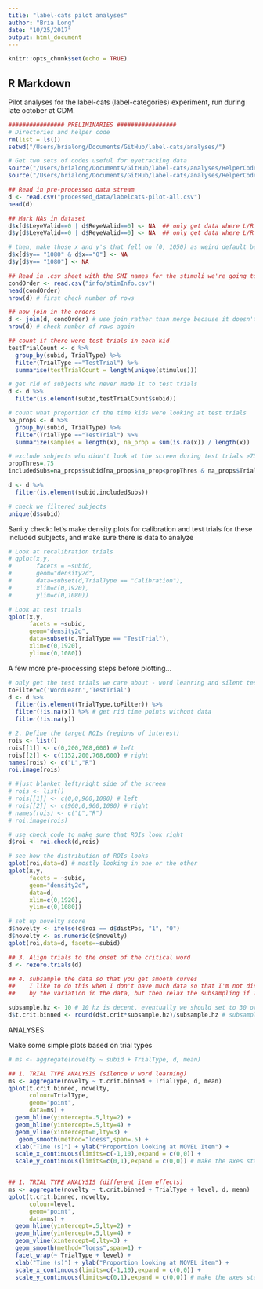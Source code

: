 ```yaml
---
title: "label-cats pilot analyses"
author: "Bria Long"
date: "10/25/2017"
output: html_document
---
```


```r
knitr::opts_chunk$set(echo = TRUE)
```

## R Markdown

Pilot analyses for the label-cats (label-categories) experiment, run during late october at CDM. 

```r
################ PRELIMINARIES #################
# Directories and helper code
rm(list = ls())
setwd("/Users/brialong/Documents/GitHub/label-cats/analyses/")

# Get two sets of codes useful for eyetracking data
source("/Users/brialong/Documents/GitHub/label-cats/analyses/HelperCode/useful.R")
source("/Users/brialong/Documents/GitHub/label-cats/analyses/HelperCode/et_helper_bll.R")

## Read in pre-processed data stream
d <- read.csv("processed_data/labelcats-pilot-all.csv")
head(d)

## Mark NAs in dataset
d$x[d$LeyeValid==0 | d$ReyeValid==0] <- NA  ## only get data where L/R eyes are valid
d$y[d$LeyeValid==0 | d$ReyeValid==0] <- NA  ## only get data where L/R eyes are valid

# then, make those x and y's that fell on (0, 1050) as weird default be treated as NA's.
d$x[d$y== "1080" & d$x=="0"] <- NA
d$y[d$y== "1080"] <- NA

## Read in .csv sheet with the SMI names for the stimuli we're going to be looking at
condOrder <- read.csv("info/stimInfo.csv")
head(condOrder)
nrow(d) # first check number of rows

## now join in the orders
d <- join(d, condOrder) # use join rather than merge because it doesn't sort
nrow(d) # check number of rows again

## count if there were test trials in each kid
testTrialCount <- d %>%
  group_by(subid, TrialType) %>%
  filter(TrialType =="TestTrial") %>%
  summarise(testTrialCount = length(unique(stimulus)))

# get rid of subjects who never made it to test trials
d <- d %>%
  filter(is.element(subid,testTrialCount$subid))

# count what proportion of the time kids were looking at test trials
na_props <- d %>%
  group_by(subid, TrialType) %>%
  filter(TrialType =="TestTrial") %>%
  summarize(samples = length(x), na_prop = sum(is.na(x)) / length(x)) 

# exclude subjects who didn't look at the screen during test trials >75% of the time
propThres=.75
includedSubs=na_props$subid[na_props$na_prop<propThres & na_props$TrialType=='TestTrial']

d <- d %>%
  filter(is.element(subid,includedSubs))

# check we filtered subjects
unique(d$subid)
```
Sanity check: let's make density plots for calibration and test trials for these included subjects,
and make sure there is data to analyze

```r
# Look at recalibration trials
# qplot(x,y,
#       facets = ~subid,
#       geom="density2d",
#       data=subset(d,TrialType == "Calibration"),
#       xlim=c(0,1920),
#       ylim=c(0,1080))

# Look at test trials
qplot(x,y,
      facets = ~subid,
      geom="density2d",
      data=subset(d,TrialType == "TestTrial"),
      xlim=c(0,1920),
      ylim=c(0,1080))

```

A few more pre-processing steps before plotting...
```r
# only get the test trials we care about - word leanring and silent test trials
toFilter=c('WordLearn','TestTrial')
d <- d %>%
  filter(is.element(TrialType,toFilter)) %>%
  filter(!is.na(x)) %>% # get rid time points without data
  filter(!is.na(y)) 

# 2. Define the target ROIs (regions of interest)
rois <- list()
rois[[1]] <- c(0,200,768,600) # left
rois[[2]] <- c(1152,200,768,600) # right
names(rois) <- c("L","R")
roi.image(rois)

# #just blanket left/right side of the screen
# rois <- list()
# rois[[1]] <- c(0,0,960,1080) # left
# rois[[2]] <- c(960,0,960,1080) # right
# names(rois) <- c("L","R")
# roi.image(rois)

# use check code to make sure that ROIs look right
d$roi <- roi.check(d,rois) 

# see how the distribution of ROIs looks
qplot(roi,data=d) # mostly looking in one or the other
qplot(x,y,
      facets = ~subid,
      geom="density2d",
      data=d,
      xlim=c(0,1920),
      ylim=c(0,1080))

# set up novelty score
d$novelty <- ifelse(d$roi == d$distPos, "1", "0")
d$novelty <- as.numeric(d$novelty)
qplot(roi,data=d, facets=~subid)

## 3. Align trials to the onset of the critical word
d <- rezero.trials(d) 

## 4. subsample the data so that you get smooth curves
##    I like to do this when I don't have much data so that I'm not distracted 
##    by the variation in the data, but then relax the subsampling if I have more data.

subsample.hz <- 10 # 10 hz is decent, eventually we should set to 30 or 60 hz
d$t.crit.binned <- round(d$t.crit*subsample.hz)/subsample.hz # subsample step
```
################ ANALYSES #################
Make some simple plots based on trial types
```r

# ms <- aggregate(novelty ~ subid + TrialType, d, mean)

## 1. TRIAL TYPE ANALYSIS (silence v word learning)
ms <- aggregate(novelty ~ t.crit.binned + TrialType, d, mean)
qplot(t.crit.binned, novelty,
      colour=TrialType,
      geom="point",      
      data=ms) + 
  geom_hline(yintercept=.5,lty=2) + 
  geom_hline(yintercept=.5,lty=4) + 
  geom_vline(xintercept=0,lty=3) + 
   geom_smooth(method="loess",span=.5) +
  xlab("Time (s)") + ylab("Proportion looking at NOVEL Item") + 
  scale_x_continuous(limits=c(-1,10),expand = c(0,0)) + 
  scale_y_continuous(limits=c(0,1),expand = c(0,0)) # make the axes start at 0


## 1. TRIAL TYPE ANALYSIS (different item effects)
ms <- aggregate(novelty ~ t.crit.binned + TrialType + level, d, mean)
qplot(t.crit.binned, novelty,
      colour=level,
      geom="point",      
      data=ms) + 
  geom_hline(yintercept=.5,lty=2) + 
  geom_hline(yintercept=.5,lty=4) + 
  geom_vline(xintercept=0,lty=3) + 
  geom_smooth(method="loess",span=1) +
  facet_wrap(~ TrialType + level) +
  xlab("Time (s)") + ylab("Proportion looking at NOVEL item") + 
  scale_x_continuous(limits=c(-1,10),expand = c(0,0)) + 
  scale_y_continuous(limits=c(0,1),expand = c(0,0)) # make the axes start at 0

```





